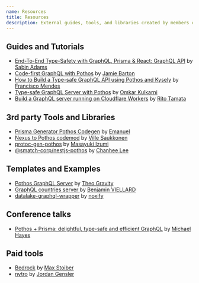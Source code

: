 ```yaml
---
name: Resources
title: Resources
description: External guides, tools, and libraries created by members of the Pothos community.
---
```





## Guides and Tutorials

- [End-To-End Type-Safety with GraphQL, Prisma & React: GraphQL API](https://www.prisma.io/blog/e2e-type-safety-graphql-react-3-fbV2ZVIGWg#start-up-a-graphql-server)
  by [Sabin Adams](https://twitter.com/sabinthedev)
- [Code-first GraphQL with Pothos](https://graphql.wtf/episodes/60-code-first-graphql-with-pothos)
  by [Jamie Barton](https://twitter.com/notrab)
- [How to Build a Type-safe GraphQL API using Pothos and Kysely](https://dev.to/franciscomendes10866/how-to-build-a-type-safe-graphql-api-using-pothos-and-kysely-4ja3)
  by [Francisco Mendes](https://github.com/FranciscoMendes10866)
- [Type-safe GraphQL Server with Pothos](https://omkarkulkarni.hashnode.dev/type-safe-graphql-server-with-pothos-formerly-giraphql)
  by [Omkar Kulkarni](https://twitter.com/omkar_k45)
- [Build a GraphQL server running on Cloudflare Workers](https://the-guild.dev/blog/graphql-yoga-worker)
  by [Rito Tamata](https://twitter.com/chimame_rt)

## 3rd party Tools and Libraries

- [Prisma Generator Pothos Codegen](https://github.com/Cauen/prisma-generator-pothos-codegen) by
  [Emanuel](https://twitter.com/cauenor)
- [Nexus to Pothos codemod](https://github.com/villesau/nexus-to-pothos-codemod) by
  [Ville Saukkonen](https://twitter.com/SaukkonenVille)
- [protoc-gen-pothos](https://github.com/proto-graphql/proto-graphql-js/tree/main/packages/protoc-gen-pothos)
  by [Masayuki Izumi](https://twitter.com/izumin5210)
- [@smatch-corp/nestjs-pothos](https://github.com/smatch-corp/nestjs-pothos) by
  [Chanhee Lee](https://github.com/iamchanii)

## Templates and Examples

- [Pothos GraphQL Server](https://github.com/theogravity/graphql-pothos-server-example) by
  [Theo Gravity](https://github.com/theogravity)
- [GraphQL countries server ](https://github.com/gbicou/countries-server) by
  [Benjamin VIELLARD](https://github.com/gbicou)
- [datalake-graphql-wrapper](https://github.com/dbsystel/datalake-graphql-wrapper) by
  [noxify](https://github.com/noxify)

## Conference talks

- [Pothos + Prisma: delightful, type-safe and efficient GraphQL](https://www.youtube.com/watch?v=LqKPfMmxFxw)
  by [Michael Hayes](https://twitter.com/yavascript)

## Paid tools

- [Bedrock](https://bedrock.mxstbr.com/) by [Max Stoiber](https://twitter.com/mxstbr)
- [nytro](https://www.nytro.dev/) by [Jordan Gensler](https://twitter.com/vapejuicejordan)
